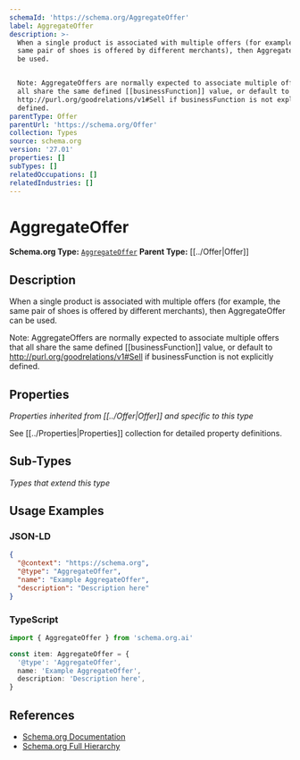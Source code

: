 ```yaml
---
schemaId: 'https://schema.org/AggregateOffer'
label: AggregateOffer
description: >-
  When a single product is associated with multiple offers (for example, the
  same pair of shoes is offered by different merchants), then AggregateOffer can
  be used.


  Note: AggregateOffers are normally expected to associate multiple offers that
  all share the same defined [[businessFunction]] value, or default to
  http://purl.org/goodrelations/v1#Sell if businessFunction is not explicitly
  defined.
parentType: Offer
parentUrl: 'https://schema.org/Offer'
collection: Types
source: schema.org
version: '27.01'
properties: []
subTypes: []
relatedOccupations: []
relatedIndustries: []
---
```

# AggregateOffer

**Schema.org Type:** [`AggregateOffer`](https://schema.org/AggregateOffer)
**Parent Type:** [[../Offer|Offer]]

## Description

When a single product is associated with multiple offers (for example, the same pair of shoes is offered by different merchants), then AggregateOffer can be used.

Note: AggregateOffers are normally expected to associate multiple offers that all share the same defined [[businessFunction]] value, or default to http://purl.org/goodrelations/v1#Sell if businessFunction is not explicitly defined.

## Properties

*Properties inherited from [[../Offer|Offer]] and specific to this type*

See [[../Properties|Properties]] collection for detailed property definitions.

## Sub-Types

*Types that extend this type*

## Usage Examples

### JSON-LD

```json
{
  "@context": "https://schema.org",
  "@type": "AggregateOffer",
  "name": "Example AggregateOffer",
  "description": "Description here"
}
```

### TypeScript

```typescript
import { AggregateOffer } from 'schema.org.ai'

const item: AggregateOffer = {
  '@type': 'AggregateOffer',
  name: 'Example AggregateOffer',
  description: 'Description here',
}
```

## References

- [Schema.org Documentation](https://schema.org/AggregateOffer)
- [Schema.org Full Hierarchy](https://schema.org/docs/full.html)
